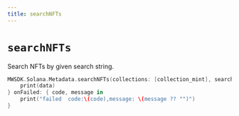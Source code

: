 ```yaml
---
title: searchNFTs
---
```


# `searchNFTs`
Search NFTs by given search string.
```swift
MWSDK.Solana.Metadata.searchNFTs(collections: [collection_mint], search: search) { data in
    print(data)
} onFailed: { code, message in
    print("failed  code:\(code),message: \(message ?? "")")
}
```